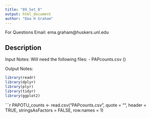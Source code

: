 ```yaml
---
title: "09_Set_B"
output: html_document
author: "Ema H Graham"
---
```

For Questions Email: ema.graham@huskers.unl.edu

## Description

Input Notes: 
Will need the following files:
- PAPcounts.csv ()

Output Notes: 

```r
library(readr)
library(dplyr)
library(plyr)
library(tidyr)
library(ggplot2)
```
```r
PAPOTU_counts <- read.csv("PAPcounts.csv", quote = "", header = TRUE, stringsAsFactors = FALSE, row.names = 1)

